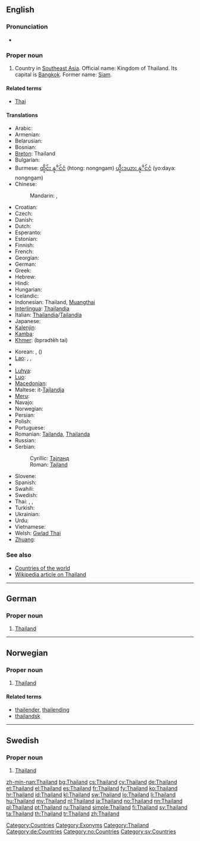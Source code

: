 ==English==
{{wikipedia}}

===Pronunciation===
* {{IPA|/ˈtaɪ̯lænd/|lang=pl}}

===Proper noun===
{{en-proper noun}}

# Country in [[Southeast Asia]]. Official name: Kingdom of Thailand. Its capital is [[Bangkok]]. Former name: [[Siam]].

====Related terms====
* [[Thai]]

====Translations====
{{trans-top|Country in Southeast Asia}}
* Arabic: {{t-|ar|تايلاند|m|tr=tailand}}
* Armenian: {{t-|hy|Թաիլանդ|tr=T'ailand}}
* Belarusian: {{t-|be|Тайланд|m|tr=Tajlánd|xs=Belarusian}}
* Bosnian: {{t-|bs|Tajland|m}}
* [[Breton]]: Thailand
* Bulgarian: {{t+|bg|Тайланд|m|tr=Tailand}}
* Burmese: [[ထိုင်း နုိင်ငံ]] (htong: nongngam) [[ယိုးဒယား နုိင်ငံ]] (yo:daya: nongngam)
* Chinese:
*: Mandarin: {{t-|cmn|泰國|sc=Hani}}, {{t-|cmn|泰国|tr=Tàiguó|sc=Hani}}
* Croatian: {{t+|hr|Tajland|m}}
* Czech: {{t-|cs|Thajsko|n}}
* Danish: {{t-|da|Thailand}}
* Dutch: {{t+|nl|Thailand}}
* Esperanto: {{t-|eo|Tajlando|xs=Esperanto}}
* Estonian: {{t-|et|Tai}}
* Finnish: {{t+|fi|Thaimaa}}
* French: {{t+|fr|Thaïlande|f}}
* Georgian: {{t|ka|ტაილანდი|sc=Geor|xs=Georgian}}
* German: {{t+|de|Thailand|n}}
* Greek: {{t+|el|Ταϊλάνδη|f|tr=Taïlándi}}
* Hebrew: {{t-|he|תילנד|tr=Tailand}}
* Hindi: {{t|hi|थाईलैंड|m|tr=thāīlaiṇḍ|xs=Hindi}}
* Hungarian: {{t+|hu|Thaiföld}}
* Icelandic: {{t+|is|Taíland|n}}
* Indonesian: Thailand, [[Muangthai]]
* [[Interlingua]]: [[Thailandia]]
* Italian: [[Thailandia]]/[[Tailandia]] {{f}}
* Japanese: {{t+|ja|タイ|tr=Tai}}
* [[Kalenjin]]: {{tø|kln|Thailand}}
* [[Kamba]]: {{tø|kam|Thailand}}
* [[Khmer]]: {{Khmr|[[ប្រទេសថៃ]]}} (bprədtēh tai)
{{trans-mid}}
* Korean: {{t+|ko|타이|tr=Tai|sc=Hang}},  {{t|ko|태국|tr=Taeguk|sc=Hang}} ({{t+|ko|泰國|sc=Hani}})
* [[Lao]]: {{t-|lo|ໄທ|tr=thai|sc=Laoo|xs=Lao}}, {{t-|lo|ເມືອງໄທ|tr=myyang-thai|sc=Laoo|xs=Lao}}, {{t|lo|ປະເທດໄທ|tr=patheet-thai|sc=Laoo|xs=Lao}}
* {{trreq|la}}
* [[Luhya]]: {{tø|luy|Thailand}}
* [[Luo]]: {{tø|luo|Thailand}}
* [[Macedonian]]: {{t-|mk|Тајланд|m|tr=Tájland}}
* Maltese: it-[[Tajlandja]]
* [[Meru]]: {{tø|mer|Thailand}}
* Navajo: {{tø|nv|Tʼáí bikéyah}}
* Norwegian: {{t+|no|Thailand}}
* Persian: {{t+|fa|تایلند|tr=Tâylând|xs=Persian}}
* Polish: {{t+|pl|Tajlandia|f}}
* Portuguese: {{t+|pt|Tailândia}}
* Romanian: [[Tailanda]], [[Thailanda]] {{f}}
* Russian: {{t+|ru|Таиланд|m|tr=Tailánd}}
* Serbian:
*: Cyrillic: [[Тајланд#Serbian|Тајланд]] {{m}}
*: Roman: [[Tajland#Serbian|Tajland]] {{m}}
* Slovene: {{t+|sl|Tajska|f}}
* Spanish: {{t+|es|Tailandia|f}}
* Swahili: {{t+|sw|Tailandi|xs=Swahili}}
* Swedish: {{t+|sv|Thailand}}
* Thai: {{t+|th|ไทย|tr=thai}},  {{t-|th|เมืองไทย|tr=meuang thai}},  {{t+|th|ประเทศไทย|tr=bpràtêt thai}}
* Turkish: {{t+|tr|Tayland}}
* Ukrainian: {{t|uk|Таїланд|m|tr=Tajilánd|xs=Ukrainian}}
* Urdu: {{t-|ur|تھائی لینڈ|m|tr=thāīlaiṇḍ|xs=Urdu}}
* Vietnamese: {{t-|vi|Thái Lan|xs=Vietnamese}}
* Welsh: [[Gwlad Thai]]
* [[Zhuang]]: {{t|za|Daigoz|xs=Zhuang}}
{{trans-bottom}}

===See also===
* [[Appendix:Countries of the world|Countries of the world]]
* [[w:Thailand|Wikipedia article on Thailand]]

[[Category:Countries]]
[[Category:Exonyms]]
[[Category:Thailand]]

----

==German==

===Proper noun===
{{infl|de|proper noun|g=n}}

# [[Thailand#English|Thailand]]

[[Category:de:Countries]]

----

==Norwegian==

===Proper noun===
{{infl|no|proper noun}}

# [[#English|Thailand]]

====Related terms====
* [[thailender]], [[thailending]]
* [[thailandsk]]

[[Category:no:Countries]]

----

==Swedish==

===Proper noun===
{{infl|sv|proper noun}}

# [[#English|Thailand]]

[[Category:sv:Countries]]

[[zh-min-nan:Thailand]]
[[bg:Thailand]]
[[cs:Thailand]]
[[cy:Thailand]]
[[de:Thailand]]
[[et:Thailand]]
[[el:Thailand]]
[[es:Thailand]]
[[fr:Thailand]]
[[fy:Thailand]]
[[ko:Thailand]]
[[hr:Thailand]]
[[id:Thailand]]
[[kl:Thailand]]
[[sw:Thailand]]
[[lo:Thailand]]
[[li:Thailand]]
[[hu:Thailand]]
[[my:Thailand]]
[[nl:Thailand]]
[[ja:Thailand]]
[[no:Thailand]]
[[nn:Thailand]]
[[pl:Thailand]]
[[pt:Thailand]]
[[ru:Thailand]]
[[simple:Thailand]]
[[fi:Thailand]]
[[sv:Thailand]]
[[ta:Thailand]]
[[th:Thailand]]
[[tr:Thailand]]
[[zh:Thailand]]